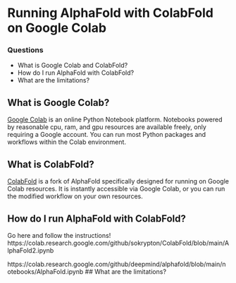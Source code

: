 # Running AlphaFold with ColabFold on Google Colab

<div class="questions">

### Questions

- What is Google Colab and ColabFold?
- How do I run AlphaFold with ColabFold?
- What are the limitations?
</div>

## What is Google Colab?

[Google Colab](https://colab.google/) is an online Python Notebook platform. Notebooks powered by reasonable cpu, ram, and gpu resources are available freely, only requiring a Google account. 
You can run most Python packages and workflows within the Colab environment.

## What is ColabFold?

[ColabFold](https://github.com/sokrypton/ColabFold) is a fork of AlphaFold specifically designed for running on Google Colab resources. It is instantly accessible via Google Colab, or you can run the modified workflow on your own resources. 


## How do I run AlphaFold with ColabFold?

Go here and follow the instructions!
https://colab.research.google.com/github/sokrypton/ColabFold/blob/main/AlphaFold2.ipynb

https://colab.research.google.com/github/deepmind/alphafold/blob/main/notebooks/AlphaFold.ipynb
## What are the limitations?
